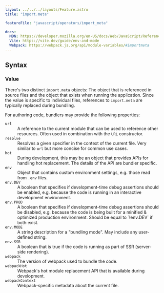 ```yaml
---
layout: ../../../layouts/Feature.astro
title: "import.meta"

featureFile: "javascript/operators/import_meta"

docs:
  MDN: https://developer.mozilla.org/en-US/docs/Web/JavaScript/Reference/Operators/import.meta
  Vite: https://vite.dev/guide/env-and-mode
  Webpack: https://webpack.js.org/api/module-variables/#importmeta
---
```


## Syntax

### Value

There's two distinct `import.meta` objects: The object that is referenced in source files
and the object that exists when running the application. Since the value is specific to
individual files, references to `import.meta` are typically replaced during bundling.

For authoring code, bundlers may provide the following properties:

<dl>
  <dt><code>url</code></dt>
  <dd>A reference to the current module that can be used to reference other resources. Often used in combination with the <code>URL</code> constructor.</dd>

  <dt><code>resolve</code></dt>
  <dd>Resolves a given specifier in the context of the current file. Very similar to <code>url</code> but more concise for common use cases.</dd>

  <dt><code>hot</code> <ExperimentalInline /></dt>
  <dd>During development, this may be an object that provides APIs for handling hot replacement. The details of the API are bundler specific.</dd>

  <dt><code>env</code> <ExperimentalInline /></dt>
  <dd>Object that contains custom environment settings, e.g. those read from <code>.env</code> files.</dd>

  <dt><code>env.DEV</code> <ExperimentalInline /></dt>
  <dd>A boolean that specifies if development-time debug assertions should be enabled, e.g. because the code is running in an interactive development environment.</dd>

  <dt><code>env.PROD</code> <ExperimentalInline /></dt>
  <dd>A boolean that specifies if development-time debug assertions should be disabled, e.g. because the code is being built for a minified & optimized production environment. Should be equal to `!env.DEV` if both exist.</dd>

  <dt><code>env.MODE</code> <ExperimentalInline /></dt>
  <dd>A string description for a "bundling mode". May include any user-defined string.</dd>

  <dt><code>env.SSR</code> <ExperimentalInline /></dt>
  <dd>A boolean that is true if the code is running as part of SSR (server-side rendering).</dd>

  <dt><code>webpack</code> <ExperimentalInline /></dt>
  <dd>The version of webpack used to bundle the code.</dd>

  <dt><code>webpackHot</code> <ExperimentalInline /></dt>
  <dd>Webpack's hot module replacement API that is available during development.</dd>

  <dt><code>webpackContext</code> <ExperimentalInline /></dt>
  <dd>Webpack-specific metadata about the current file.</dd>
</dl>
